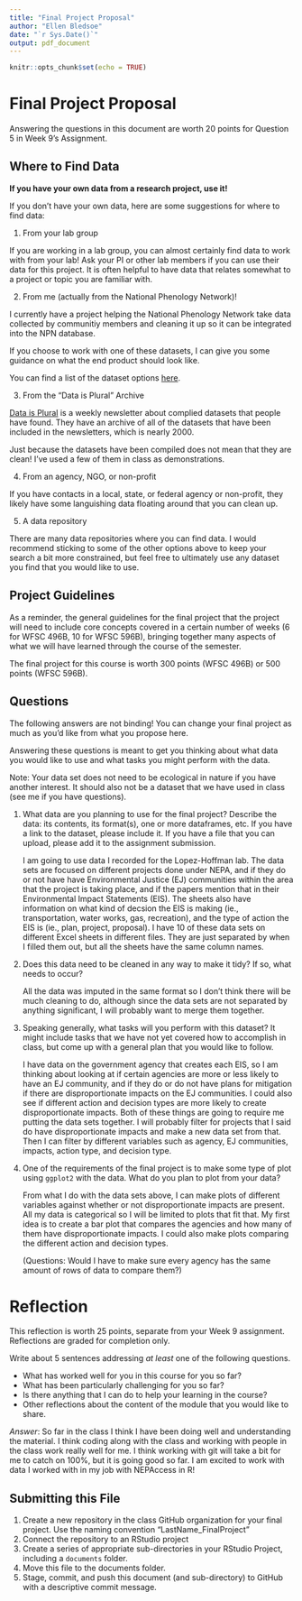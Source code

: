 ```yaml
---
title: "Final Project Proposal"
author: "Ellen Bledsoe"
date: "`r Sys.Date()`"
output: pdf_document
---
```


```r
knitr::opts_chunk$set(echo = TRUE)
```

# Final Project Proposal

Answering the questions in this document are worth 20 points for Question 5 in Week 9's Assignment.

## Where to Find Data

**If you have your own data from a research project, use it!**

If you don't have your own data, here are some suggestions for where to find data:

1.  From your lab group

If you are working in a lab group, you can almost certainly find data to work with from your lab! Ask your PI or other lab members if you can use their data for this project. It is often helpful to have data that relates somewhat to a project or topic you are familiar with.

2.  From me (actually from the National Phenology Network)!

I currently have a project helping the National Phenology Network take data collected by communitiy members and cleaning it up so it can be integrated into the NPN database.

If you choose to work with one of these datasets, I can give you some guidance on what the end product should look like.

You can find a list of the dataset options [here](https://archive.usanpn.org/results/dataset-list).

3.  From the "Data is Plural" Archive

[Data is Plural](https://www.data-is-plural.com/) is a weekly newsletter about complied datasets that people have found. They have an archive of all of the datasets that have been included in the newsletters, which is nearly 2000.

Just because the datasets have been compiled does not mean that they are clean! I've used a few of them in class as demonstrations.

4.  From an agency, NGO, or non-profit

If you have contacts in a local, state, or federal agency or non-profit, they likely have some languishing data floating around that you can clean up.

5.  A data repository

There are many data repositories where you can find data. I would recommend sticking to some of the other options above to keep your search a bit more constrained, but feel free to ultimately use any dataset you find that you would like to use.

## Project Guidelines

As a reminder, the general guidelines for the final project that the project will need to include core concepts covered in a certain number of weeks (6 for WFSC 496B, 10 for WFSC 596B), bringing together many aspects of what we will have learned through the course of the semester.

The final project for this course is worth 300 points (WFSC 496B) or 500 points (WFSC 596B).

## Questions

The following answers are not binding! You can change your final project as much as you'd like from what you propose here.

Answering these questions is meant to get you thinking about what data you would like to use and what tasks you might perform with the data.

Note: Your data set does not need to be ecological in nature if you have another interest. It should also not be a dataset that we have used in class (see me if you have questions).

1.  What data are you planning to use for the final project? Describe the data: its contents, its format(s), one or more dataframes, etc. If you have a link to the dataset, please include it. If you have a file that you can upload, please add it to the assignment submission.

    I am going to use data I recorded for the Lopez-Hoffman lab. The data sets are focused on different projects done under NEPA, and if they do or not have have Environmental Justice (EJ) communities within the area that the project is taking place, and if the papers mention that in their Environmental Impact Statements (EIS). The sheets also have information on what kind of decsion the EIS is making (ie., transportation, water works, gas, recreation), and the type of action the EIS is (ie., plan, project, proposal). I have 10 of these data sets on different Excel sheets in different files. They are just separated by when I filled them out, but all the sheets have the same column names.

2.  Does this data need to be cleaned in any way to make it tidy? If so, what needs to occur?

    All the data was imputed in the same format so I don't think there will be much cleaning to do, although since the data sets are not separated by anything significant, I will probably want to merge them together.

3.  Speaking generally, what tasks will you perform with this dataset? It might include tasks that we have not yet covered how to accomplish in class, but come up with a general plan that you would like to follow.

    I have data on the government agency that creates each EIS, so I am thinking about looking at if certain agencies are more or less likely to have an EJ community, and if they do or do not have plans for mitigation if there are disproportionate impacts on the EJ communities. I could also see if different action and decision types are more likely to create disproportionate impacts. Both of these things are going to require me putting the data sets together. I will probably filter for projects that I said do have disproportionate impacts and make a new data set from that. Then I can filter by different variables such as agency, EJ communities, impacts, action type, and decision type.

4.  One of the requirements of the final project is to make some type of plot using `ggplot2` with the data. What do you plan to plot from your data?

    From what I do with the data sets above, I can make plots of different variables against whether or not disproportionate impacts are present. All my data is categorical so I will be limited to plots that fit that. My first idea is to create a bar plot that compares the agencies and how many of them have disproportionate impacts. I could also make plots comparing the different action and decision types.

    (Questions: Would I have to make sure every agency has the same amount of rows of data to compare them?)

# Reflection

This reflection is worth 25 points, separate from your Week 9 assignment. Reflections are graded for completion only.

Write about 5 sentences addressing *at least* one of the following questions.

-   What has worked well for you in this course for you so far?
-   What has been particularly challenging for you so far?
-   Is there anything that I can do to help your learning in the course?
-   Other reflections about the content of the module that you would like to share.

*Answer*: So far in the class I think I have been doing well and understanding the material. I think coding along with the class and working with people in the class work really well for me. I think working with git will take a bit for me to catch on 100%, but it is going good so far. I am excited to work with data I worked with in my job with NEPAccess in R!

## Submitting this File

1.  Create a new repository in the class GitHub organization for your final project. Use the naming convention "LastName_FinalProject"
2.  Connect the repository to an RStudio project
3.  Create a series of appropriate sub-directories in your RStudio Project, including a `documents` folder.
4.  Move this file to the documents folder.
5.  Stage, commit, and push this document (and sub-directory) to GitHub with a descriptive commit message.
